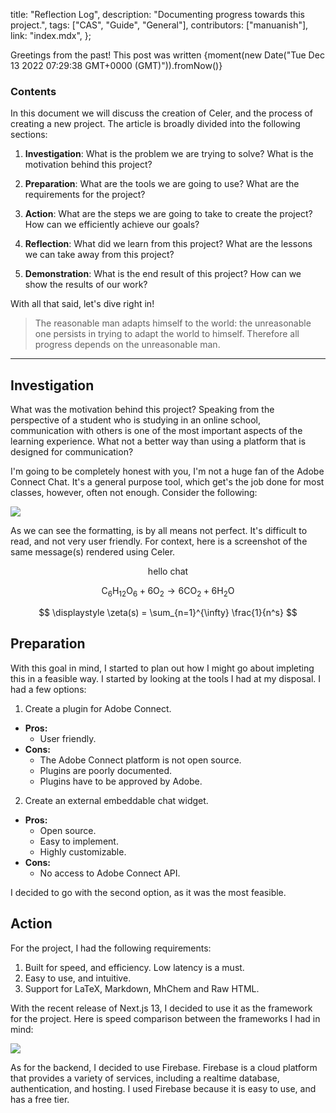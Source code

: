   title: "Reflection Log",
  description: "Documenting progress towards this project.",
  tags: ["CAS", "Guide", "General"],
  contributors: ["manuanish"],
  link: "index.mdx",
};


Greetings from the past! This post was written <span className="text-gray-500">{moment(new Date("Tue Dec 13 2022 07:29:38 GMT+0000 (GMT)")).fromNow()}</span>

### Contents
In this document we will discuss the creation of Celer, and the process of creating a new project. The article is broadly divided into the following sections:

1. **Investigation**: What is the problem we are trying to solve? What is the motivation behind this project?

2. **Preparation**: What are the tools we are going to use? What are the requirements for the project?

3. **Action**: What are the steps we are going to take to create the project? How can we efficiently achieve our goals?

4. **Reflection**: What did we learn from this project? What are the lessons we can take away from this project?

5. **Demonstration**: What is the end result of this project? How can we show the results of our work?

With all that said, let's dive right in!

> The reasonable man adapts himself to the world: the unreasonable one persists in trying to adapt the world to himself. Therefore all progress depends on the unreasonable man. 

---

## Investigation

What was the motivation behind this project? Speaking from the perspective of a student who is studying in an online school, communication with others is
one of the most important aspects of the learning experience. What not a better way than using a platform that is designed for communication?

I'm going to be completely honest with you, I'm not a huge fan of the Adobe Connect Chat. It's a general purpose tool, which get's the job done for most classes, however, often not
enough. Consider the following:

<Image src="/reflection/adobe-chat.png" width={2000} height={800} />

As we can see the formatting, is by all means not perfect. It's difficult to read, and not very user friendly. For context, here is a screenshot of the same message(s) rendered using Celer.

$$
\text{hello chat}
$$

$$
\text{C}_6\text{H}_{12}\text{O}_6 + 6\text{O}_2 \longrightarrow 6\text{CO}_2 + 6\text{H}_2\text{O}
$$

$$
\displaystyle \zeta(s) = \sum_{n=1}^{\infty} \frac{1}{n^s}
$$

## Preparation
With this goal in mind, I started to plan out how I might go about impleting this in a feasible way. I started by looking at the tools I had at my disposal. I had a few options:

1. Create a plugin for Adobe Connect.
  * **<span className="text-success-300">Pros:</span>**
    - User friendly.
  * **<span className="text-red-500">Cons:</span>**
    - The Adobe Connect platform is not open source.
    - Plugins are poorly documented.
    - Plugins have to be approved by Adobe.
2. Create an external embeddable chat widget.
  * **<span className="text-success-300">Pros:</span>**
    - Open source.
    - Easy to implement.
    - Highly customizable.
  * **<span className="text-red-500">Cons:</span>**
    - No access to Adobe Connect API.

I decided to go with the second option, as it was the most feasible.  

## Action
For the project, I had the following requirements:

1. Built for speed, and efficiency. Low latency is a must.
2. Easy to use, and intuitive.
3. Support for LaTeX, Markdown, MhChem and Raw HTML.

With the recent release of Next.js 13, I decided to use it as the framework for the project. Here is speed comparison between the frameworks I had in mind:

<Image src="/reflection/turbopack.avif" width={2000} height={800}/>

As for the backend, I decided to use Firebase. Firebase is a cloud platform that provides a variety of services, including a realtime database, authentication, and hosting. I used Firebase because it is easy to use, and has a free tier.

<div className="w-full h-[200px]"></div>
